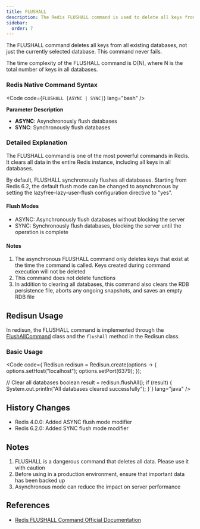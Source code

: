 ```yaml
---
title: FLUSHALL
description: The Redis FLUSHALL command is used to delete all keys from all databases.
sidebar:
  order: 7
---
```



The FLUSHALL command deletes all keys from all existing databases, not just the currently selected database. This command never fails.

The time complexity of the FLUSHALL command is O(N), where N is the total number of keys in all databases.

### Redis Native Command Syntax

<Code code={`FLUSHALL [ASYNC | SYNC]`} lang="bash" />

**Parameter Description**

- **ASYNC**: Asynchronously flush databases
- **SYNC**: Synchronously flush databases

### Detailed Explanation

The FLUSHALL command is one of the most powerful commands in Redis. It clears all data in the entire Redis instance, including all keys in all databases.

By default, FLUSHALL synchronously flushes all databases. Starting from Redis 6.2, the default flush mode can be changed to asynchronous by setting the lazyfree-lazy-user-flush configuration directive to "yes".

#### Flush Modes

- ASYNC: Asynchronously flush databases without blocking the server
- SYNC: Synchronously flush databases, blocking the server until the operation is complete

#### Notes

1. The asynchronous FLUSHALL command only deletes keys that exist at the time the command is called. Keys created during command execution will not be deleted
2. This command does not delete functions
3. In addition to clearing all databases, this command also clears the RDB persistence file, aborts any ongoing snapshots, and saves an empty RDB file

## Redisun Usage

In redisun, the FLUSHALL command is implemented through the [FlushAllCommand](https://github.com/smartboot/redisun/blob/master/src/main/java/tech/smartboot/redisun/cmd/FlushAllCommand.java) class and the `flushAll` method in the Redisun class.

### Basic Usage

<Code code={`Redisun redisun = Redisun.create(options -> {
    options.setHost("localhost");
    options.setPort(6379);
});

// Clear all databases
boolean result = redisun.flushAll();
if (result) {
    System.out.println("All databases cleared successfully");
}`} lang="java" />

## History Changes

- Redis 4.0.0: Added ASYNC flush mode modifier
- Redis 6.2.0: Added SYNC flush mode modifier

## Notes

1. FLUSHALL is a dangerous command that deletes all data. Please use it with caution
2. Before using in a production environment, ensure that important data has been backed up
3. Asynchronous mode can reduce the impact on server performance

## References

- [Redis FLUSHALL Command Official Documentation](https://redis.io/commands/flushall/)